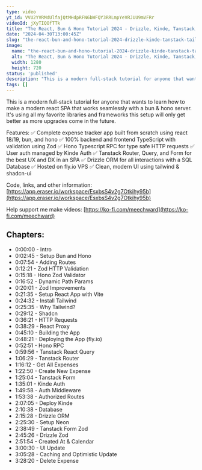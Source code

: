 ```yaml
---
type: video
yt_id: VVU2YVRMdUlfajQtMHdpRFN6bWFQY3RRLmpYeVRJUU9mVFRr
videoId: jXyTIQOfTTk
title: "The React, Bun & Hono Tutorial 2024 - Drizzle, Kinde, Tanstack, Tailwind, TypeScript, RPC, & more"
date: "2024-04-30T13:00:45Z"
slug: "the-react-bun-and-hono-tutorial-2024-drizzle-kinde-tanstack-tailwind-typescript-rpc-and-more"
image: 
  name: "the-react-bun-and-hono-tutorial-2024-drizzle-kinde-tanstack-tailwind-typescript-rpc-and-more.jpg"
  alt: "The React, Bun & Hono Tutorial 2024 - Drizzle, Kinde, Tanstack, Tailwind, TypeScript, RPC, & more"
  width: 1280
  height: 720
status: 'published'
description: "This is a modern full-stack tutorial for anyone that wants to learn how to make a modern react SPA that works seamlessly with a bun & hono server. It's using all my favorite libraries and frameworks this setup will only get better as more upgrades come in the future. "
tags: []
---
```


This is a modern full-stack tutorial for anyone that wants to learn how to make a modern react SPA that works seamlessly with a bun & hono server. It's using all my favorite libraries and frameworks this setup will only get better as more upgrades come in the future. 

Features:
✅ Complete expense tracker app built from scratch using react 18/19, bun, and hono
✅ 100% backend and frontend TypeScript with validation using Zod
✅ Hono Typescript RPC for type safe HTTP requests
✅ User auth managed by Kinde Auth
✅ Tanstack Router, Query, and Form for the best UX and DX in an SPA
✅ Drizzle ORM for all interactions with a SQL Database
✅ Hosted on fly.io VPS
✅ Clean, modern UI using tailwind & shadcn-ui


Code, links, and other information: [https://app.eraser.io/workspace/EsxbsS4v2g7Otkihy95b](https://app.eraser.io/workspace/EsxbsS4v2g7Otkihy95b)


Help support me make videos: [https://ko-fi.com/meechward](https://ko-fi.com/meechward)

## Chapters:

* 0:00:00 - Intro
* 0:02:45 - Setup Bun and Hono
* 0:07:54 - Adding Routes
* 0:12:21 - Zod HTTP Validation
* 0:15:18 - Hono Zod Validator
* 0:16:52 - Dynamic Path Params
* 0:20:01 - Zod Improvements
* 0:21:35 - Setup React App with Vite
* 0:24:32 - Install Tailwind
* 0:25:35 - Why Tailwind?
* 0:29:12 - Shadcn
* 0:36:21 - HTTP Requests
* 0:38:29 - React Proxy
* 0:45:10 - Building the App
* 0:48:21 - Deploying the App (fly.io)
* 0:52:51 - Hono RPC
* 0:59:56 - Tanstack React Query
* 1:06:29 - Tanstack Router
* 1:16:12 - Get All Expenses
* 1:22:50 - Create New Expense
* 1:25:04 - Tanstack Form
* 1:35:01 - Kinde Auth
* 1:49:58 - Auth Middleware
* 1:53:38 - Authorized Routes
* 2:07:05 - Deploy Kinde
* 2:10:38 - Database
* 2:15:28 - Drizzle ORM
* 2:25:30 - Setup Neon
* 2:38:49 - Tanstack Form Zod
* 2:45:26 - Drizzle Zod
* 2:51:54 - Created At & Calendar
* 3:00:30 - UI Update
* 3:05:28 - Caching and Optimistic Update
* 3:28:20 - Delete Expense
